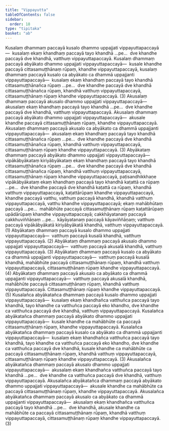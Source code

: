 ```yaml
---
title: "Vippayutta"
tableOfContents: false
sidebar:
  order: 18
type: "tipitaka"
basket: "ab"
---
```



<DynamicBreadcrumb />

<Division number="132">

<Paragraph number="487">
Kusalaṃ dhammaṃ paccayā kusalo dhammo uppajjati vippayuttapaccayā—  kusalaṃ ekaṃ khandhaṃ paccayā tayo khandhā …pe…  dve khandhe paccayā dve khandhā, vatthuṃ vippayuttapaccayā. Kusalaṃ dhammaṃ paccayā abyākato dhammo uppajjati vippayuttapaccayā—  kusale khandhe paccayā cittasamuṭṭhānaṃ rūpaṃ, khandhe vippayuttapaccayā, kusalaṃ dhammaṃ paccayā kusalo ca abyākato ca dhammā uppajjanti vippayuttapaccayā—  kusalaṃ ekaṃ khandhaṃ paccayā tayo khandhā cittasamuṭṭhānañca rūpaṃ …pe…  dve khandhe paccayā dve khandhā cittasamuṭṭhānañca rūpaṃ, khandhā vatthuṃ vippayuttapaccayā, cittasamuṭṭhānaṃ rūpaṃ khandhe vippayuttapaccayā. (3)
</Paragraph>

<Paragraph number="488">
Akusalaṃ dhammaṃ paccayā akusalo dhammo uppajjati vippayuttapaccayā—  akusalaṃ ekaṃ khandhaṃ paccayā tayo khandhā …pe…  dve khandhe paccayā dve khandhā, vatthuṃ vippayuttapaccayā. Akusalaṃ dhammaṃ paccayā abyākato dhammo uppajjati vippayuttapaccayā—  akusale khandhe paccayā cittasamuṭṭhānaṃ rūpaṃ, khandhe vippayuttapaccayā. Akusalaṃ dhammaṃ paccayā akusalo ca abyākato ca dhammā uppajjanti vippayuttapaccayā—  akusalaṃ ekaṃ khandhaṃ paccayā tayo khandhā cittasamuṭṭhānañca rūpaṃ …pe…  dve khandhe paccayā dve khandhā cittasamuṭṭhānañca rūpaṃ, khandhā vatthuṃ vippayuttapaccayā, cittasamuṭṭhānaṃ rūpaṃ khandhe vippayuttapaccayā. (3)
</Paragraph>

<Paragraph number="489">
Abyākataṃ dhammaṃ paccayā abyākato dhammo uppajjati vippayuttapaccayā—  vipākābyākataṃ kiriyābyākataṃ ekaṃ khandhaṃ paccayā tayo khandhā cittasamuṭṭhānañca rūpaṃ …pe…  dve khandhe paccayā dve khandhā cittasamuṭṭhānañca rūpaṃ, khandhā vatthuṃ vippayuttapaccayā, cittasamuṭṭhānaṃ rūpaṃ khandhe vippayuttapaccayā, paṭisandhikkhaṇe vipākābyākataṃ ekaṃ khandhaṃ paccayā tayo khandhā kaṭattā ca rūpaṃ …pe…  dve khandhe paccayā dve khandhā kaṭattā ca rūpaṃ, khandhā vatthuṃ vippayuttapaccayā, kaṭattārūpaṃ khandhe vippayuttapaccayā, khandhe paccayā vatthu, vatthuṃ paccayā khandhā, khandhā vatthuṃ vippayuttapaccayā, vatthu khandhe vippayuttapaccayā; ekaṃ mahābhūtaṃ paccayā …pe…  mahābhūte paccayā cittasamuṭṭhānaṃ rūpaṃ kaṭattārūpaṃ upādārūpaṃ khandhe vippayuttapaccayā; cakkhāyatanaṃ paccayā cakkhuviññāṇaṃ …pe…  kāyāyatanaṃ paccayā kāyaviññāṇaṃ; vatthuṃ paccayā vipākābyākatā kiriyābyākatā khandhā, vatthuṃ vippayuttapaccayā. (1)
</Paragraph>

<Paragraph number="490">
Abyākataṃ dhammaṃ paccayā kusalo dhammo uppajjati vippayuttapaccayā—  vatthuṃ paccayā kusalā khandhā, vatthuṃ vippayuttapaccayā. (2)
</Paragraph>

<Paragraph number="491">
Abyākataṃ dhammaṃ paccayā akusalo dhammo uppajjati vippayuttapaccayā—  vatthuṃ paccayā akusalā khandhā, vatthuṃ vippayuttapaccayā. (3)
</Paragraph>

<Paragraph number="492">
Abyākataṃ dhammaṃ paccayā kusalo ca abyākato ca dhammā uppajjanti vippayuttapaccayā—  vatthuṃ paccayā kusalā khandhā, mahābhūte paccayā cittasamuṭṭhānaṃ rūpaṃ, khandhā vatthuṃ vippayuttapaccayā, cittasamuṭṭhānaṃ rūpaṃ khandhe vippayuttapaccayā. (4)
</Paragraph>

<Paragraph number="493">
Abyākataṃ dhammaṃ paccayā akusalo ca abyākato ca dhammā uppajjanti vippayuttapaccayā—  vatthuṃ paccayā akusalā khandhā, mahābhūte paccayā cittasamuṭṭhānaṃ rūpaṃ, khandhā vatthuṃ vippayuttapaccayā. Cittasamuṭṭhānaṃ rūpaṃ khandhe vippayuttapaccayā. (5)
</Paragraph>

<Paragraph number="494">
Kusalañca abyākatañca dhammaṃ paccayā kusalo dhammo uppajjati vippayuttapaccayā—  kusalaṃ ekaṃ khandhañca vatthuñca paccayā tayo khandhā, tayo khandhe ca vatthuñca paccayā eko khandho, dve khandhe ca vatthuñca paccayā dve khandhā, vatthuṃ vippayuttapaccayā. Kusalañca abyākatañca dhammaṃ paccayā abyākato dhammo uppajjati vippayuttapaccayā—  kusale khandhe ca mahābhūte ca paccayā cittasamuṭṭhānaṃ rūpaṃ, khandhe vippayuttapaccayā. Kusalañca abyākatañca dhammaṃ paccayā kusalo ca abyākato ca dhammā uppajjanti vippayuttapaccayā—  kusalaṃ ekaṃ khandhañca vatthuñca paccayā tayo khandhā, tayo khandhe ca vatthuñca paccayā eko khandho, dve khandhe ca vatthuñca paccayā dve khandhā, kusale khandhe ca mahābhūte ca paccayā cittasamuṭṭhānaṃ rūpaṃ, khandhā vatthuṃ vippayuttapaccayā, cittasamuṭṭhānaṃ rūpaṃ khandhe vippayuttapaccayā. (3)
</Paragraph>

<Paragraph number="495">
Akusalañca abyākatañca dhammaṃ paccayā akusalo dhammo uppajjati vippayuttapaccayā—  akusalaṃ ekaṃ khandhañca vatthuñca paccayā tayo khandhā …pe…  dve khandhe ca vatthuñca paccayā dve khandhā, vatthuṃ vippayuttapaccayā. Akusalañca abyākatañca dhammaṃ paccayā abyākato dhammo uppajjati vippayuttapaccayā—  akusale khandhe ca mahābhūte ca paccayā cittasamuṭṭhānaṃ rūpaṃ, khandhe vippayuttapaccayā. Akusalañca abyākatañca dhammaṃ paccayā akusalo ca abyākato ca dhammā uppajjanti vippayuttapaccayā—  akusalaṃ ekaṃ khandhañca vatthuñca paccayā tayo khandhā …pe…  dve khandhā, akusale khandhe ca mahābhūte ca paccayā cittasamuṭṭhānaṃ rūpaṃ, khandhā vatthuṃ vippayuttapaccayā, cittasamuṭṭhānaṃ rūpaṃ khandhe vippayuttapaccayā. (3)
</Paragraph>
</Division>